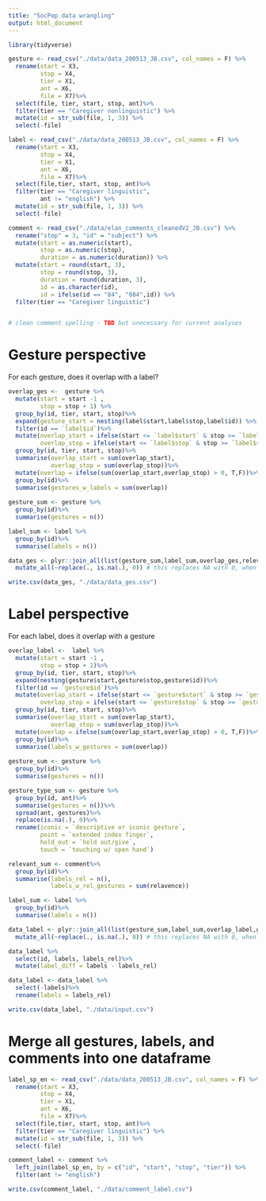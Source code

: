 ```yaml
---
title: "SocPop data wrangling"
output: html_document
---
```


```r

library(tidyverse)

```

```r
gesture <- read_csv("./data/data_200513_JB.csv", col_names = F) %>%
  rename(start = X3,
         stop = X4,
         tier = X1,
         ant = X6, 
         file = X7)%>%
  select(file, tier, start, stop, ant)%>%
  filter(tier == "Caregiver nonlinguistic") %>% 
  mutate(id = str_sub(file, 1, 3)) %>% 
  select(-file)

label <- read_csv("./data/data_200513_JB.csv", col_names = F) %>%
  rename(start = X3,
         stop = X4,
         tier = X1,
         ant = X6,
         file = X7)%>%
  select(file,tier, start, stop, ant)%>%
  filter(tier == "Caregiver linguistic", 
         ant != "english") %>% 
  mutate(id = str_sub(file, 1, 3)) %>% 
  select(-file)

comment <- read_csv("./data/elan_comments_cleanedV2_JB.csv") %>% 
  rename("stop" = 3, "id" = "subject") %>% 
  mutate(start = as.numeric(start), 
         stop = as.numeric(stop), 
         duration = as.numeric(duration)) %>% 
  mutate(start = round(start, 3), 
         stop = round(stop, 3), 
         duration = round(duration, 3),
         id = as.character(id),
         id = ifelse(id == "84", "084",id)) %>% 
  filter(tier == "Caregiver linguistic")


# clean comment spelling - TBD but unecessary for current analyses

```

# Gesture perspective

For each gesture, does it overlap with a label?

```r
overlap_ges <-  gesture %>%
  mutate(start = start -1 ,
         stop = stop + 1) %>%
  group_by(id, tier, start, stop)%>%
  expand(gesture_start = nesting(label$start,label$stop,label$id)) %>%
  filter(id == `label$id`)%>%
  mutate(overlap_start = ifelse(start <= `label$start` & stop >= `label$start`, T,F),
         overlap_stop = ifelse(start <= `label$stop` & stop >= `label$stop`, T,F))%>%
  group_by(id, tier, start, stop)%>%
  summarise(overlap_start = sum(overlap_start),
            overlap_stop = sum(overlap_stop))%>%
  mutate(overlap = ifelse(sum(overlap_start,overlap_stop) > 0, T,F))%>%
  group_by(id)%>%
  summarise(gestures_w_labels = sum(overlap))
         
gesture_sum <- gesture %>%
  group_by(id)%>%
  summarise(gestures = n())

label_sum <- label %>%
  group_by(id)%>%
  summarise(labels = n())

data_ges <- plyr::join_all(list(gesture_sum,label_sum,overlap_ges,relevant_sum), by='id', type='left') %>% 
  mutate_all(~replace(., is.na(.), 0)) # this replaces NA with 0, when there no gestures or labels

write.csv(data_ges, "./data/data_ges.csv")
```

# Label perspective

For each label, does it overlap with a gesture

```r
overlap_label <-  label %>%
  mutate(start = start -1 ,
         stop = stop + 1)%>%
  group_by(id, tier, start, stop)%>%
  expand(nesting(gesture$start,gesture$stop,gesture$id))%>%
  filter(id == `gesture$id`)%>%
  mutate(overlap_start = ifelse(start <= `gesture$start` & stop >= `gesture$start`, T,F),
         overlap_stop = ifelse(start <= `gesture$stop` & stop >= `gesture$stop`, T,F))%>%
  group_by(id, tier, start, stop)%>%
  summarise(overlap_start = sum(overlap_start),
            overlap_stop = sum(overlap_stop))%>%
  mutate(overlap = ifelse(sum(overlap_start,overlap_stop) > 0, T,F))%>%
  group_by(id)%>%
  summarise(labels_w_gestures = sum(overlap))
         
gesture_sum <- gesture %>%
  group_by(id)%>%
  summarise(gestures = n())

gesture_type_sum <- gesture %>%
  group_by(id, ant)%>%
  summarise(gestures = n())%>%
  spread(ant, gestures)%>%
  replace(is.na(.), 0)%>%
  rename(iconic = `descriptive or iconic gesture`, 
         point = `extended index finger`,
         hold_out = `hold out/give`, 
         touch = `touching w/ open hand`)

relevant_sum <- comment%>%
  group_by(id)%>%
  summarise(labels_rel = n(), 
            labels_w_rel_gestures = sum(relavence))

label_sum <- label %>%
  group_by(id)%>%
  summarise(labels = n())

data_label <- plyr::join_all(list(gesture_sum,label_sum,overlap_label,gesture_type_sum,relevant_sum), by='id', type='left') %>% 
  mutate_all(~replace(., is.na(.), 0)) # this replaces NA with 0, when there no gestures or labels

data_label %>%
  select(id, labels, labels_rel)%>%
  mutate(label_diff = labels - labels_rel)

data_label <- data_label %>%
  select(-labels)%>%
  rename(labels = labels_rel)

write.csv(data_label, "./data/input.csv")
```

# Merge all gestures, labels, and comments into one dataframe

```r
label_sp_en <- read_csv("./data/data_200513_JB.csv", col_names = F) %>%
  rename(start = X3,
         stop = X4,
         tier = X1,
         ant = X6,
         file = X7)%>%
  select(file,tier, start, stop, ant)%>%
  filter(tier == "Caregiver linguistic") %>% 
  mutate(id = str_sub(file, 1, 3)) %>% 
  select(-file)

comment_label <- comment %>% 
  left_join(label_sp_en, by = c("id", "start", "stop", "tier")) %>% 
  filter(ant != "english")

write.csv(comment_label, "./data/comment_label.csv")
```

